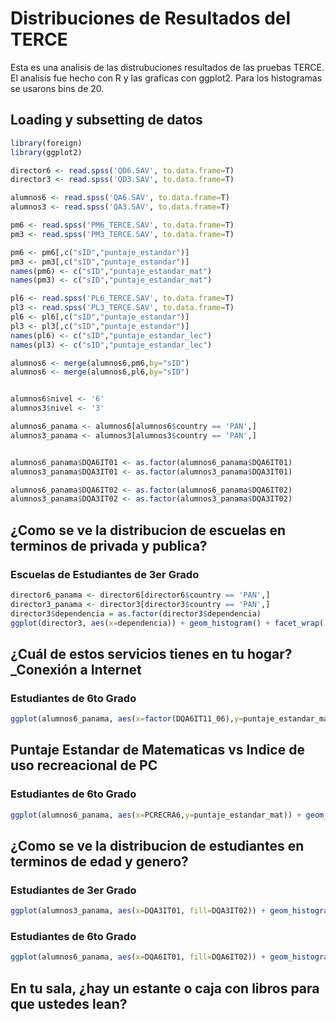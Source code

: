 # Distribuciones de Resultados del TERCE

Esta es una analisis de las distrubuciones resultados de las pruebas TERCE. El analisis fue hecho con R y las graficas con ggplot2.
Para los histogramas se usarons bins de 20.

## Loading y subsetting de datos
```r
library(foreign)
library(ggplot2)

director6 <- read.spss('QD6.SAV', to.data.frame=T)
director3 <- read.spss('QD3.SAV', to.data.frame=T)

alumnos6 <- read.spss('QA6.SAV', to.data.frame=T)
alumnos3 <- read.spss('QA3.SAV', to.data.frame=T)

pm6 <- read.spss('PM6_TERCE.SAV', to.data.frame=T)
pm3 <- read.spss('PM3_TERCE.SAV', to.data.frame=T)

pm6 <- pm6[,c("sID","puntaje_estandar")]
pm3 <- pm3[,c("sID","puntaje_estandar")]
names(pm6) <- c("sID","puntaje_estandar_mat")
names(pm3) <- c("sID","puntaje_estandar_mat")

pl6 <- read.spss('PL6_TERCE.SAV', to.data.frame=T)
pl3 <- read.spss('PL3_TERCE.SAV', to.data.frame=T)
pl6 <- pl6[,c("sID","puntaje_estandar")]
pl3 <- pl3[,c("sID","puntaje_estandar")]
names(pl6) <- c("sID","puntaje_estandar_lec")
names(pl3) <- c("sID","puntaje_estandar_lec")

alumnos6 <- merge(alumnos6,pm6,by="sID")
alumnos6 <- merge(alumnos6,pl6,by="sID")


alumnos6$nivel <- '6'
alumnos3$nivel <- '3'

alumnos6_panama <- alumnos6[alumnos6$country == 'PAN',]
alumnos3_panama <- alumnos3[alumnos3$country == 'PAN',]


alumnos6_panama$DQA6IT01 <- as.factor(alumnos6_panama$DQA6IT01)
alumnos3_panama$DQA3IT01 <- as.factor(alumnos3_panama$DQA3IT01)

alumnos6_panama$DQA6IT02 <- as.factor(alumnos6_panama$DQA6IT02)
alumnos3_panama$DQA3IT02 <- as.factor(alumnos3_panama$DQA3IT02)
```

## ¿Como se ve la distribucion de escuelas en terminos de privada y publica?
### Escuelas de Estudiantes de 3er Grado
```r

director6_panama <- director6[director6$country == 'PAN',]
director3_panama <- director3[director3$country == 'PAN',]
director3$dependencia = as.factor(director3$dependencia)
ggplot(director3, aes(x=dependencia)) + geom_histogram() + facet_wrap( ~ country)
```

## ¿Cuál de estos servicios tienes en tu hogar?_Conexión a Internet
### Estudiantes de 6to Grado
```r
ggplot(alumnos6_panama, aes(x=factor(DQA6IT11_06),y=puntaje_estandar_mat)) + geom_boxplot()
```

## Puntaje Estandar de Matematicas vs Indice de uso recreacional de PC
### Estudiantes de 6to Grado
```r
ggplot(alumnos6_panama, aes(x=PCRECRA6,y=puntaje_estandar_mat)) + geom_point() + stat_smooth(se=F,method=loess)
```



## ¿Como se ve la distribucion de estudiantes en terminos de edad y genero?
### Estudiantes de 3er Grado
```r
ggplot(alumnos3_panama, aes(x=DQA3IT01, fill=DQA3IT02)) + geom_histogram(alpha=.5, position="dodge") + scale_x_discrete(labels=c("7 años o menos","8 años","9 años", "10 años", "11 años", "12 años o mas", "NA")) + theme(axis.text.x = element_text(angle = 90, hjust = 1)) + scale_fill_discrete(labels=c("Niña","Niño")) + ylab("Cantidad de Estudiantes")
```
### Estudiantes de 6to Grado
```r
ggplot(alumnos6_panama, aes(x=DQA6IT01, fill=DQA6IT02)) + geom_histogram(alpha=.5, position="dodge") + scale_x_discrete(labels=c("10 años o menos","11 años","12 años", "13 años", "14 años", "15 años o mas", "NA")) + theme(axis.text.x = element_text(angle = 90, hjust = 1)) + scale_fill_discrete(labels=c("Niña","Niño")) + ylab("Cantidad de Estudiantes")
```

## En tu sala, ¿hay un estante o caja con libros para que ustedes lean?
```r
```

